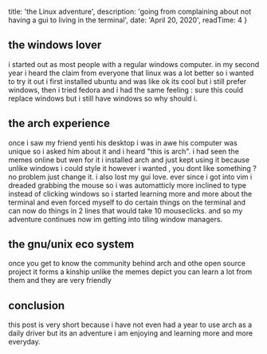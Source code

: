

  title: 'the Linux adventure',
  description: 'going from complaining about not having a gui to living in the terminal',
  date: 'April 20, 2020',
  readTime: 4
}



## the windows lover
i started out as most people with a regular windows computer.
in my second year i heard the claim from everyone that linux was a lot better so i wanted to try it out i first installed ubuntu and was like ok its cool but i still prefer windows, then i tried fedora and i had the same feeling : sure this could replace windows but i still have windows so why should i.
## the arch experience
once i saw my friend yenti his desktop i was in awe his computer was unique so i asked him about it and i heard "this is arch".
i had seen the memes online but wen for it i installed arch and just kept using it because unlike windows i could style it however i wanted , you dont like something ? no problem just change it.
i also lost my gui love.
ever since i got into vim i dreaded grabbing the mouse so i was automatticly more inclined to type instead of clicking windows so i started learning more and more about the terminal and even forced myself to do certain things on the terminal and can now do things in 2 lines that would take 10 mouseclicks.
and so my adventure continues now im getting into tiling window managers.

## the gnu/unix eco system
once you get to know the community behind arch and othe open source project it forms a kinship unlike the memes depict you can learn a lot from them and they are very friendly 
## conclusion
this post is very short because i have not even had a year to use arch as a daily driver but its an adventure i am enjoying and learning more and more everyday. 